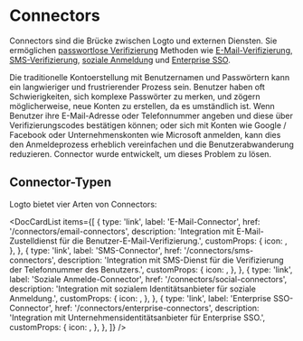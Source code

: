 
# Connectors

Connectors sind die Brücke zwischen Logto und externen Diensten. Sie ermöglichen [passwortlose Verifizierung](https://auth.wiki/passwordless) Methoden wie [E-Mail-Verifizierung](/end-user-flows/sign-up-and-sign-in/sign-in), [SMS-Verifizierung](/end-user-flows/sign-up-and-sign-in/sign-in), [soziale Anmeldung](/end-user-flows/sign-up-and-sign-in/social-sign-in) und [Enterprise SSO](/end-user-flows/enterprise-sso).

Die traditionelle Kontoerstellung mit Benutzernamen und Passwörtern kann ein langwieriger und frustrierender Prozess sein. Benutzer haben oft Schwierigkeiten, sich komplexe Passwörter zu merken, und zögern möglicherweise, neue Konten zu erstellen, da es umständlich ist. Wenn Benutzer ihre E-Mail-Adresse oder Telefonnummer angeben und diese über Verifizierungscodes bestätigen können; oder sich mit Konten wie Google / Facebook oder Unternehmenskonten wie Microsoft anmelden, kann dies den Anmeldeprozess erheblich vereinfachen und die Benutzerabwanderung reduzieren. Connector wurde entwickelt, um dieses Problem zu lösen.

## Connector-Typen

Logto bietet vier Arten von Connectors:

<DocCardList
  items={[
    {
      type: 'link',
      label: 'E-Mail-Connector',
      href: '/connectors/email-connectors',
      description: 'Integration mit E-Mail-Zustelldienst für die Benutzer-E-Mail-Verifizierung.',
      customProps: {
        icon: <Email />,
      },
    },
    {
      type: 'link',
      label: 'SMS-Connector',
      href: '/connectors/sms-connectors',
      description:
        'Integration mit SMS-Dienst für die Verifizierung der Telefonnummer des Benutzers.',
      customProps: {
        icon: <Mobile />,
      },
    },
    {
      type: 'link',
      label: 'Soziale Anmelde-Connector',
      href: '/connectors/social-connectors',
      description: 'Integration mit sozialem Identitätsanbieter für soziale Anmeldung.',
      customProps: {
        icon: <Social />,
      },
    },
    {
      type: 'link',
      label: 'Enterprise SSO-Connector',
      href: '/connectors/enterprise-connectors',
      description: 'Integration mit Unternehmensidentitätsanbieter für Enterprise SSO.',
      customProps: {
        icon: <Enterprise />,
      },
    },
  ]}
/>
